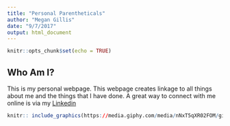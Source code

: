 ```yaml
---
title: "Personal Parentheticals"
author: "Megan Gillis"
date: "9/7/2017"
output: html_document
---
```


```r
knitr::opts_chunk$set(echo = TRUE)
```

## Who Am I?

This is my personal webpage. This webpage creates linkage to all things about me and the things that I have done. A great way to connect with me online is via my [Linkedin](linkedin.com/in/meganegillis)

```r
knitr:: include_graphics(https://media.giphy.com/media/nNxT5qXR02FOM/giphy.gif)
```  